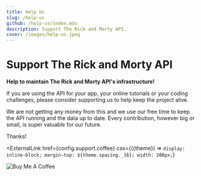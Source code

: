 ```yaml
---
title: Help Us
slug: /help-us
github: /help-us/index.mdx
description: Support The Rick and Morty API.
cover: /images/help-us.jpeg
---
```



# Support The Rick and Morty API

**Help to maintain The Rick and Morty API's infrastructure!**

If you are using the API for your app, your online tutorials or your coding challenges, please consider supporting us to help keep the project alive.

We are not getting any money from this and we use our free time to keep the API running and the data up to date. Every contribution, however big or small, is super valuable for our future.

Thanks!

<ExternalLink
  href={config.support.coffee}
  css={({theme}) => `
    display: inline-block;
    margin-top: ${theme.spacing._16};
    width: 200px;
  `}
>
  <img src="https://cdn.ko-fi.com/cdn/kofi3.png?v=3" alt="Buy Me A Coffee" />
</ExternalLink>
